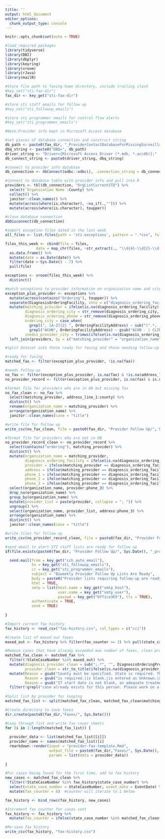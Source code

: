 ```yaml
---
title: ''
output: html_document
editor_options: 
  chunk_output_type: console
---
```


```r
knitr::opts_chunk$set(echo = TRUE)

#load required packages
library(tidyverse)
library(DBI)
library(dbplyr)
library(keyring)
library(vroom)
library(rJava)
library(mailR)

#Store file path to faxing home directory, include trailing slash
#key_set("sti-fax-dir")
fax_dir <- key_get("sti-fax-dir")

#store sti staff emails for follow up
#key_set("sti_followup_emails")

#store sti programmer emails for control flow alerts 
#key_set("sti_programmer_emails")


```

```r

#Note:Provider info kept in Microsoft Access database

#set pieces of database connection and construct string
db_path <- paste0(fax_dir, "_ProviderContactDatabaseForMissingSurveillanceInfo.accdb")
dbq_string <- paste0("DBQ=", db_path)
driver_string <- "Driver={Microsoft Access Driver (*.mdb, *.accdb)};"
db_connect_string <- paste0(driver_string, dbq_string)

#connect to provider info database
db_connection <- dbConnect(odbc::odbc(), .connection_string = db_connect_string)

#connect to database table with provider info and pull into R
providers <- tbl(db_connection, "OrgListCurrentSTD") %>%
  select(`Organization Name`:County) %>%
  collect() %>%
  janitor::clean_names() %>%
  mutate(across(where(is.character), ~na_if(.,""))) %>%
  mutate(across(where(is.character), toupper))

#close database connection
dbDisconnect(db_connection)

```

```r

#import exception files dated in the last week
all_files <- list.files(path = 'sti-exceptions', pattern = ".*csv", full.names = T)

files_this_week <- cbind(file = files,
              date = map_chr(files, ~str_extract(., "\\d{4}-\\d{2}-\\d{2}"))) %>%
  as.data.frame() %>%
  mutate(date = as.Date(date)) %>%
  filter(date > Sys.Date() - 7) %>%
  pull(file)

exceptions <- vroom(files_this_week) %>%
  distinct() 

```

```r

#match exceptions to provider information on organization name and city
exception_plus_provider <- exceptions %>%
  mutate(across(contains("Ordering"), toupper)) %>%
  separate(DiagnosisOrderingFacility, into = c("diagnosis_ordering_facility", "diagnosis_ordering_city", "diagnosis_ordering_phone"), sep = "; ") %>%
  mutate(matching_provider = ifelse(is.na(diagnosis_ordering_facility), OrderingFacilityName, diagnosis_ordering_facility),
         diagnosis_ordering_city = str_remove(diagnosis_ordering_city, ", .*"),
         diagnosis_ordering_phone = str_remove(diagnosis_ordering_phone, " "),
         ordering_city = case_when(
           grepl(", [A-Z]{2} ", OrderingFacilityAddress) ~ sub("(^.*, )(.*)(, [A-Z]{2}.*$)", "\\2", OrderingFacilityAddress),
           grepl("ACHN", OrderingFacilityAddress) ~ gsub("ACHN - | CLINIC.*$| HEALTH.*$| AMBULATORY.*$", "",OrderingFacilityAddress)),
         inedss_provider_city = trimws(ifelse(is.na(diagnosis_ordering_city), ordering_city, diagnosis_ordering_city))) %>%
  left_join(providers, by = c("matching_provider" = "organization_name", "inedss_provider_city" = "city")) 

#split dataset into those ready for faxing and those needing follow-up

#ready for faxing
matched_fax <- filter(exception_plus_provider, !is.na(fax))

#needs follow-up
no_fax <- filter(exception_plus_provider, is.na(fax) & !is.na(address_line_1))  #exists in provider DB but missing fax
no_provider_record <- filter(exception_plus_provider, is.na(fax) & is.na(address_line_1)) #doesn't exist in provider DB


```

```r

#format file for providers who are in DB but missing fax
no_fax_clean <- no_fax %>%
  select(matching_provider, address_line_1:county) %>%
  distinct() %>%
  rename(organization_name = matching_provider) %>%
  arrange(organization_name) %>%
  janitor::clean_names(case = "title")

#write file for follow up
write_csv(no_fax_clean, file = paste0(fax_dir, "Provider Follow Up/", Sys.Date(), "_providers-with-missing-fax.csv"))

#format file for providers who are not in DB
no_provider_record_clean <- no_provider_record %>%
  select(contains("ordering"), matching_provider) %>%
  distinct() %>%
  mutate(organization_name = matching_provider,
         diagnosis_ordering_facility = ifelse(is.na(diagnosis_ordering_facility), "UNKNOWN", diagnosis_ordering_facility),
         provider = ifelse(matching_provider == diagnosis_ordering_facility, DiagnosisOrderingProvider, OrderingProviderName),
         address = ifelse(matching_provider == diagnosis_ordering_facility, diagnosis_ordering_city, OrderingFacilityAddress),
         phone_1 = ifelse(matching_provider == diagnosis_ordering_facility, diagnosis_ordering_phone, OrderingFacilityPhone),
         phone_2 = ifelse(matching_provider == diagnosis_ordering_facility, OrderingFacilityPhone, OrderingProviderPhone),
         phone_3 = ifelse(matching_provider == diagnosis_ordering_facility, OrderingProviderPhone, NA)) %>%
  select(organization_name, provider:phone_3) %>%
  drop_na(organization_name) %>%
  group_by(organization_name) %>%
  mutate(provider_list = paste(provider, collapse = "; ")) %>%
  ungroup() %>%
  select(organization_name, provider_list, address:phone_3) %>%
  arrange(organization_name) %>%
  distinct() %>%
  janitor::clean_names(case = "title")

#write files for follow up
write_csv(no_provider_record_clean, file = paste0(fax_dir, "Provider Follow Up/", Sys.Date(), "_providers-with-no-database-record.csv"))

#send email to alert STI staff lists are ready for follow up
if(file.exists(paste0(fax_dir, "Provider Follow Up/", Sys.Date(), "_providers-with-no-database-record.csv"))){

  send.mail(from = key_get("cch_auto_email"),
            to = key_get("sti_followup_emails"),
            cc = key_get("sti_programmer_emails"),
            subject = "Biweekly Provider Follow Up Lists Are Ready",
            body = paste0("Provider lists requiring follow-up are ready in the STI folder: ", key_get("sti_provider_followup_folder")),
            html = TRUE,
            smtp = list(host.name = key_get("smtp_host"), 
                        user.name = key_get("smtp_user"),
                        passwd = key_get("Office365"), tls = TRUE),
            authenticate = TRUE,
            send = TRUE) 
  
}

```

 
```r

#Import current fax history
fax_history <- read_csv("fax-history.csv", col_types = c("cci"))

#Create list of maxed out faxes
maxed_out <- fax_history %>% filter(fax_counter >= 3) %>% pull(state_case_number)

#Remove cases that have already exceeded max number of faxes, clean provider name and clarify exceptions for provider audience
matched_fax_clean <- matched_fax %>%
  filter(!StateCaseNumber %in% maxed_out) %>%
  mutate(diagnosis_provider_clean = sub(";.*", "", DiagnosisOrderingProvider),
         provider_clean = str_to_title(ifelse(is.na(diagnosis_provider_clean), OrderingProviderName, diagnosis_provider_clean))) %>%
  mutate(Reason = gsub("County must be specified. State is required. The patient's address must be validated before the case can be closed.|City is required for Illinois address, 'unknown' will be acceptable.|If State is not 'Illinois', County must be 'Out of State'. ", "Address is missing or invalid.", Reason),
         Reason = gsub("is required.|is blank.|is entered as Unknown.|must be specified.", "is missing.", Reason),
         Reason = gsub("If start date is not blank, an adequate treatment is required.", "Treatment is missing.", Reason)) %>%
  filter(!grepl("case already exists for this person. Please work on a single case", Reason))
  
#Split list by provider for looping
matched_fax_list <- split(matched_fax_clean, matched_fax_clean$matching_provider)

#Create directory to save faxes
dir.create(paste0(fax_dir,"Faxes/", Sys.Date()))

#Loop through list and write fax cover sheets
for (i in 1:length(matched_fax_list)) {
  
  provider_data <- list(matched_fax_list[[i]])
  provider_name <- names(matched_fax_list)[i]
  rmarkdown::render(input = "provider-fax-template.Rmd",
                    output_file = paste0(fax_dir,"Faxes/", Sys.Date(), "/", provider_name),
                    params = list(data = provider_data))
  
}

#For cases being faxed for the first time, add to fax history
new_cases <- matched_fax_clean %>%
  filter(!StateCaseNumber %in% fax_history$state_case_number) %>%
  select(state_case_number = StateCaseNumber, event_date = EventDate) %>%
  mutate(fax_counter = 0)  #counter will iterate to 1 below

fax_history <- bind_rows(fax_history, new_cases)

#Increment fax counter for cases sent
fax_history <- fax_history %>% 
  mutate(fax_counter = ifelse(state_case_number %in% matched_fax_clean$StateCaseNumber, fax_counter + 1, fax_counter))

#Re-save fax history
write_csv(fax_history, "fax-history.csv")


```
 

 
 
